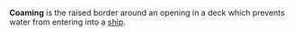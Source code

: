 
'''Coaming''' is the raised border around an opening in a deck which prevents water from entering into a [[ship]].